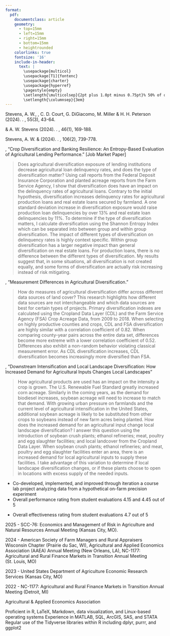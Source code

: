 ```yaml
---
format: 
  pdf: 
    documentclass: article
    geometry:
      - top=15mm
      - left=15mm
      - right=15mm
      - bottom=15mm
      - heightrounded
    colorlinks: true
    fontsize: '16'
    include-in-header: 
      text: |
        \usepackage{multicol}
        \usepackage[T1]{fontenc}
        \usepackage{charter}
        \usepackage{hyperref}
        \pagestyle{empty}
        \setlength{\multicolsep}{2pt plus 1.0pt minus 0.75pt}% 50% of original values
        \setlength{\columnsep}{3em}
---
```

<!-- fontfamily: libertinus -->
<!-- TITLE -->
\begin{huge}
  \begin{center}{\textbf{\sc{Jim Teal}}}\end{center}
\end{huge}
\vspace{3pt}
\begin{large}
  \begin{multicols}{3}
  \end{multicols}
\end{large}
\vspace{3pt}
\hrule
\vspace{3pt}

<!-- Department and Contact Info -->
\begin{large}
  \begin{multicols}{2}
    \begin{flushleft}
       University of Wisconsin--Madison\\
       Agricultural \& Applied Economics\\
       \textit{Ph.D. Candidate}\\
       ~\\
       ~\\
    \end{flushleft}
    \begin{flushright}
       427 Lorch St.\\
       Madison, WI 53706\\
       (931) 581-8563\\
       \href{mailto:jteal@wisc.edu}{JTeal@wisc.edu}\\
       \href{https://JTealAgEconomist.github.io}{JTealAgEconomist.github.io}
    \end{flushright}
  \end{multicols}
\end{large}

<!-- EDUCATION -->
\begin{large}
  {\textbf {EDUCATION}}
  \vspace{3pt}
  \hrule
  \vspace{3pt}
\end{large}

\begin{normalsize}
  \textbf{University of Wisconsin--Madison}
  \begin{multicols}{2}
    \begin{flushleft}Ph.D., Agricultural and Applied Economics\end{flushleft}
    \begin{flushright}Expected May 2026\end{flushright}
  \end{multicols}
  \vspace{-0.25cm}
  \hspace*{0.5 cm}Primary Field: Agricultural Economics\\
  \hspace*{0.5 cm}Secondary Field: Industrial Organization\\
  \hspace*{0.5 cm}Dissertation:
  \textit{Three Essays on Agricultural Diversification}\\
  \hspace*{0.5 cm}Committee: Paul Mitchell, Guanming Shi, and Andrew Stevens (Chair)
  \vspace{0.15cm}
\end{normalsize}

\begin{normalsize}
  \textbf{University of California--Davis}
  \begin{multicols}{2}
    \begin{flushleft}M.Sc., Agricultural and Resource Economics\end{flushleft}
    \begin{flushright}2019\end{flushright}
  \end{multicols}
  \vspace{0.15cm}
\end{normalsize}


\begin{normalsize}
  \textbf{University of Tennessee--Knoxville}
  \begin{multicols}{2}
    \begin{flushleft}B.A., Economics\end{flushleft}
    \begin{flushright}2015\end{flushright}
  \end{multicols}
  \vspace{0.15cm}
\end{normalsize}

<!-- Published Research -->
\begin{large}
  \textbf {PUBLICATIONS}
  \vspace{3pt}
  \hrule
  \vspace{3pt}
\end{large}

Stevens, A. W., \textbf{J. Teal}, C. D. Court, G. DiGiacomo, M. Miller
\& H. H. Peterson (2024).
\href{https://www.fdrsinc.org/wp-content/uploads/2024/12/JFDR55.3_3_Stevens.pdf}{Predicting Firm Diversification in Agri-Food Value Chains}.
\textit{Journal of Food Distribution Research}, 55(3), 43-64.

\vspace{5pt}

\textbf{Teal, J.} \& A. W. Stevens (2024).
\href{https://onlinelibrary.wiley.com/doi/full/10.1002/aepp.13397}{Race and Premium Misrating in the U.S. Federal Crop Insurance Program}.
\textit{Applied Economic Perspectives and Policy}, 46(1), 169-188.

\vspace{5pt}

Stevens, A. W. \& \textbf{J. Teal} (2024). 
\href{https://onlinelibrary.wiley.com/doi/10.1111/ajae.12398}{Diversification and Resilience of Firms in the Agrifood Supply Chain}.
\textit{American Journal of Agricultural Economics}, 106(2), 739-778.

\vspace{7pt}

<!-- Working Papers -->
\begin{large}
  \textbf {WORKING PAPERS}
  \vspace{3pt}
  \hrule
  \vspace{3pt}
\end{large}

\textbf{Teal, J.}, 
"Crop Diversification and Banking Resilience: An Entropy-Based Evaluation of 
Agricultural Lending Performance." [Job Market Paper]

>Does agricultural diversification exposure of lending institutions decrease agricultural loan delinquency rates, and does the type of diversification matter? Using call reports from the Federal Deposit Insurance Corporation and planted acreage reports from the Farm Service Agency, I show that diversification does have an impact on the delinquency rates of agricultural loans. Contrary to the initial hypothesis, diversification increases delinquency rates for agricultural production loans and real estate loans secured by farmland. A one standard deviation increase in diversification exposure would raise production loan delinquencies by over 13% and real estate loan delinquencies by 11%. To determine if the type of diversification matters, I calculate diversification using the Shannon Entropy Index which can be separated into between group and within group diversification. The impact of different types of diversification on delinquency rates is highly context specific. Within group diversification has a larger negative impact than general diversification on real estate loans. For production loans, there is no difference between the different types of diversification. My results suggest that, in some situations, all diversification is not created equally, and some forms of diversification are actually risk increasing instead of risk mitigating.

\vspace{7pt}

\pagebreak

<!-- Works in Progress -->
\begin{large}
  \textbf {WORKS IN PROGRESS}
  \vspace{3pt}
  \hrule
  \vspace{3pt}
\end{large}

\textbf{Teal, J.}, 
"Measurement Differences in Agricultural Diversification."

>How do measures of agricultural diversification differ across different data sources of land cover? This research highlights how different data sources are not interchangeable and which data sources are best for certain types of projects. Primary diversification indexes are calculated using the Cropland Data Layer (CDL) and the Farm Service Agency (FSA) Crop Acreage Data, from 2009 to 2018. When selecting on highly productive counties and crops, CDL and FSA diversification are highly similar with a correlation coefficient of 0.82. When comparing county-year pairs across the entire data set, differences become more extreme with a lower correlation coefficient of 0.52. Differences also exhibit a non-random behavior violating classical measurement error. As CDL diversification increases, CDL diversification becomes increasingly more diversified than FSA.

\textbf{Teal, J.},
"Downstream Intensification and Local Landscape Diversification:
How Increased Demand for Agricultural Inputs Changes Local Landscapes"

>How agricultural products are used has an impact on the intensity a crop is grown. The U.S. Renewable Fuel Standard greatly increased corn acreage. Similarly in the coming years, as the demand for biodiesel increases, soybean acreage will need to increase to match that demand. With growing urban pressure on farmlands and the current level of agricultural intensification in the United States, additional soybean acreage is likely to be substituted from other crops to soybeans instead of new farm acres being planted. How does the increased demand for an agricultural input change local landscape diversification? I answer this question using the introduction of soybean crush plants; ethanol refineries; meat, poultry and egg slaughter facilities; and local landcover from the Cropland Data Layer. When soybean crush plants; ethanol refineries; and meat, poultry and egg slaughter facilities enter an area, there is an increased demand for local agricultural inputs to supply these facilities. I take advantage of this variation to determine if local landscape diversification changes, or if these plants choose to open in locations with excess supply of the needed inputs.

\vspace{7pt}

<!-- Employment -->
\begin{large}
  \textbf {RESEARCH \& PROFESSIONAL EXPERIENCE}
  \vspace{3pt}
  \hrule
  \vspace{3pt}
\end{large}

\begin{normalsize}
  \begin{flushleft}{\textbf {University of Wisconsin--Madison}}\end{flushleft}
  \vspace{-0.10cm}
  \begin{multicols}{2}
    \begin{flushleft}{\hspace*{0.5cm}\textit{Research Assistant}}\end{flushleft}
    \begin{flushright}September 2020--Present\end{flushright}
  \end{multicols}
  \vspace{-0.25cm}
  \hspace*{0.5 cm}Supervisor: Dr. Andrew Stevens
\end{normalsize}

\begin{normalsize}
  \begin{flushleft}{\textbf {United States Department of Agriculture}}\end{flushleft}
  \vspace{-0.10cm}
  \begin{multicols}{2}
    \begin{flushleft}{\hspace*{0.5cm}\textit{Economic Research Service Pathways Intern}}\end{flushleft}
    \begin{flushright}Summer 2022\end{flushright}
  \end{multicols}
  \vspace{-0.25cm}
  \hspace*{0.5 cm}Supervisor: Dr. Michael Ollinger
\end{normalsize}

\begin{normalsize}
  \begin{flushleft}{\textbf {Conservation Strategy Fund}}\end{flushleft}
  \vspace{-0.10cm}
  \begin{multicols}{2}
    \begin{flushleft}{\hspace*{0.5cm}\textit{Research Associate}}\end{flushleft}
    \begin{flushright}November 2019--September 2020\end{flushright}
  \end{multicols}
\end{normalsize}

\begin{normalsize}
  \begin{flushleft}{\textbf {Federal Reserve Board of Governors}}\end{flushleft}
  \vspace{-0.10cm}
  \begin{multicols}{2}
    \begin{flushleft}{\hspace*{0.5cm}\textit{Senior Research Assistant}}\end{flushleft}
    \begin{flushright}July 2017--July 2018\end{flushright}
  \end{multicols}
  \vspace{-0.10cm}
  \begin{multicols}{2}
    \begin{flushleft}{\hspace*{0.5cm}\textit{Research Assistant}}\end{flushleft}
    \begin{flushright}January 2016--June 2017\end{flushright}
  \end{multicols}
  \vspace{-0.25cm}
  \hspace*{0.5 cm}Supervisor: Dr. Gustavo Suarez \& Dr. Nitish Sinha
\end{normalsize}

\begin{normalsize}
  \begin{flushleft}{\textbf {University of Tennessee--Knoxville}}\end{flushleft}
  \vspace{-0.10cm}
  \begin{multicols}{2}
    \begin{flushleft}{\hspace*{0.5cm}\textit{Research Assistant}}\end{flushleft}
    \begin{flushright}Summer 2022\end{flushright}
  \end{multicols}
  \vspace{-0.25cm}
  \hspace*{0.5 cm}Supervisor: Dr. Marianne Wanamaker
\end{normalsize}

\vspace{7pt}

<!-- Teaching -->
\begin{large}
  \textbf {TEACHING EXPERIENCE}
  \vspace{3pt}
  \hrule
  \vspace{3pt}
\end{large}


\begin{normalsize}
  \textbf{University of Wisconsin--Madison}\\
  \vspace{-0.10cm}
  AAE 421: Economic Decision Analysis
  \begin{multicols}{2}
    \begin{flushleft}{
    \hspace*{0.5 cm}\textit{Teaching Assistant}
    }\end{flushleft}
    \begin{flushright}{Fall 2023 \& Fall 2024}\end{flushright}
  \end{multicols}
\end{normalsize}
\vspace{-0.25cm}
* Co-developed, implemented, and improved through iteration a
  course lab project analyzing data from a hypothetical on-farm precision experiment
* Overall performance rating from student evaluations 4.15 and 4.45 out of 5

\pagebreak

\begin{normalsize}
  \textbf{University of California--Davis}\\
  \vspace{-0.10cm}
  ARE 100B: Intermediate Microeconomics
  \begin{multicols}{2}
    \begin{flushleft}{
    \hspace*{0.5 cm}\textit{Reader}\\
    \hspace*{0.5 cm}\textit{Teaching Assistant}\\
    }\end{flushleft}
    \begin{flushright}{ 
    Spring 2019\\
    Winter 2019}\end{flushright}
  \end{multicols}
\end{normalsize}
\vspace{-0.25cm}
* Overall effectiveness rating from student evaluations 4.7 out of 5

\vspace{7pt}

<!-- Presentations -->

\begin{large}
  \textbf {PRESENTATIONS}
  \vspace{3pt}
  \hrule
\end{large} 

\vspace{3pt}
  2025 - 
SCC-76: Economics and Management of Risk in Agriculture and Natural
Resources Annual Meeting (Kansas City, MO).

\vspace{3pt}
  2024 -
American Society of Farm Managers and Rural Appraisers Wisconsin Chapter 
(Prairie du Sac, WI),
Agricultural and Applied Economics Association (AAEA) Annual Meeting 
(New Orleans, LA), 
NC-1177: Agricultural and Rural Finance Markets in
Transition Annual Meeting (St. Louis, MO)

\vspace{3pt}
  2023 - 
United States Department of Agriculture Economic Research Services
(Kansas City, MO)

\vspace{3pt}
  2022 - 
NC-1177: Agricultural and Rural Finance Markets in Transition Annual Meeting 
(Detroit, MI)

\vspace{7pt}

<!-- Fellowships, Honors and Awards -->
\begin{large}
  \textbf {FELLOWSHIPS, HONORS, AND AWARDS}
  \vspace{3pt}
  \hrule
  \vspace{3pt}
\end{large}

\begin{normalsize}
  \begin{multicols}{2}
    \begin{flushleft}{Graduate Student Travel Award (\$500)}
    \end{flushleft}
    \begin{flushright}2025\end{flushright}
  \end{multicols}
    \vspace{-0.25cm}
    \hspace*{0.5 cm}Applied Risk Analysis AAEA Section
\end{normalsize}

\begin{normalsize}
  \begin{multicols}{2}
    \begin{flushleft}{Graduate Student Travel Award (\$500)}
    \end{flushleft}
    \begin{flushright}2025\end{flushright}
  \end{multicols}
    \vspace{-0.25cm}
    \hspace*{0.5 cm}Agricultural Finance \& Management AAEA Section
\end{normalsize}

\begin{normalsize}
  \begin{multicols}{2}
    \begin{flushleft}{Student Research Grants Competition (\$1,500)}
    \end{flushleft}
    \begin{flushright}2024\end{flushright}
  \end{multicols}
    \vspace{-0.25cm}
    \hspace*{0.5 cm}University of Wisconsin--Madison
\end{normalsize}

\begin{normalsize}
  \begin{multicols}{2}
    \begin{flushleft}{Mueller Fellowship Recipient}\end{flushleft}
    \begin{flushright}2024\end{flushright}
  \end{multicols}
\end{normalsize}

\begin{normalsize}
  \begin{multicols}{2}
    \begin{flushleft}{Farm Foundation Agricultural Scholar}\end{flushleft}
    \begin{flushright}2023\end{flushright}
  \end{multicols}
\end{normalsize}


\vspace{7pt}

<!-- Service -->
\begin{large}
  \textbf {SERVICE}
  \vspace{3pt}
  \hrule
  \vspace{3pt}
\end{large}

\begin{multicols}{2}
  \begin{flushleft}{Graduate student representative for Ph.D. admissions}\end{flushleft}
  \begin{flushright}2024--2025\end{flushright}
\end{multicols}

\begin{multicols}{2}
  \begin{flushleft}{UW AAE graduate committee representitive}\end{flushleft}
  \begin{flushright}2024--2025\end{flushright}
\end{multicols}

\begin{multicols}{2}
  \begin{flushleft}{Abstract reviewer for AAEA}\end{flushleft}
  \begin{flushright}2024\end{flushright}
\end{multicols}

\begin{normalsize}
  \begin{multicols}{2}
    \begin{flushleft}{President of the Taylor-Hibbard Club}\end{flushleft}
    \begin{flushright}September 2021--July 2023\end{flushright}
  \end{multicols}
  \vspace{-0.2cm}
  \hspace*{0.5cm}UW AAE graduate student organization
\end{normalsize}

\begin{multicols}{2}
  \begin{flushleft}{Referee for \textit{Applied Economic Perspectives and Policy}}\end{flushleft}
  \begin{flushright}2022\end{flushright}
\end{multicols}

\vspace{7pt}

<!-- Professional Affiliations -->
\begin{large}
  \textbf {PROFESSIONAL AFFILIATIONS}
  \vspace{3pt}
  \hrule
  \vspace{3pt}
\end{large}
Agricultural \& Applied Economics Association

\vspace{7pt}

<!-- Skills -->
\begin{large}
  \textbf {SKILLS}
  \vspace{3pt}
  \hrule
  \vspace{3pt}
\end{large}

Proficient in R, LaTeX, Markdown, data visualization, and Linux-based operating
systems\newline
Experience in MATLAB, SQL, ArcGIS, SAS, and STATA\newline
Regular use of the Tidyverse libraries within R including dplyr, purrr, and
ggplot2\newline

\vspace{7pt}

<!-- References -->
\begin{large}
  \textbf {REFERENCES}
  \vspace{3pt}
  \hrule
  \vspace{3pt}
\end{large}

\begin{multicols}{3}
  \begin{flushleft}
  \textbf{Andrew Stevens}\\
  Associate Professor\\
  Agricultural \& Applied Economics\\
  University of Wisconsin--Madison\\
  e-mail: \href{mailto:AWStevens@wisc.edu}{AWStevens@wisc.edu}\\
  phone: (608) 263-3212\\
  ~\\
  \textbf{Paul Mitchell}\\
  Professor \& Department Chair\\
  Agricultural \& Applied Economics\\
  University of Wisconsin--Madison\\
  e-mail: \href{mailto:PDMitchell@wisc.edu}{PDMitchell@wisc.edu}\\
  phone: (608) 265-6514\\
  ~\\
  \textbf{Guanming Shi}\\
  Renk Agribusiness Chair \& Professor\\
  Agricultural \& Applied Economics\\
  University of Wisconsin--Madison\\
  e-mail: \href{mailto:gshi@wisc.edu}{GShi@wisc.edu}\\
  phone: (608) 262-8966\\
  \end{flushleft}
\end{multicols}
























